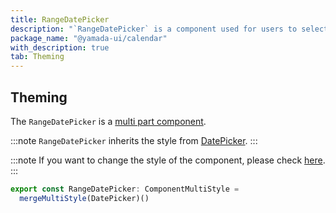 ```yaml
---
title: RangeDatePicker
description: "`RangeDatePicker` is a component used for users to select a range of dates."
package_name: "@yamada-ui/calendar"
with_description: true
tab: Theming
---
```


## Theming

The `RangeDatePicker` is a [multi part component](/styled-system/theming/component-styles#multi-part-components).

:::note
`RangeDatePicker` inherits the style from [DatePicker](/components/forms/date-picker).
:::

:::note
If you want to change the style of the component, please check [here](/styled-system/theming/customize-theme#changing-the-style-of-components).
:::

```ts
export const RangeDatePicker: ComponentMultiStyle =
  mergeMultiStyle(DatePicker)()
```
